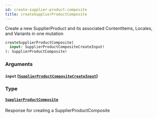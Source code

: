 ```yaml
---
id: create-supplier-product-composite
title: createSupplierProductComposite
---
```



Create a new SupplierProduct and its associated ContentItems, Locales, and Variants in one mutation


```graphql
createSupplierProductComposite(
  input: SupplierProductCompositeCreateInput!
): SupplierProductComposite!

```


### Arguments

#### `input` ([`SupplierProductCompositeCreateInput`](/developers/supplier-apis/supply-api/graphql/reference/inputs/supplier-product-composite-create-input))




### Type

#### [`SupplierProductComposite`](/developers/supplier-apis/supply-api/graphql/reference/objects/supplier-product-composite) 

Response for creating a SupplierProductComposite




